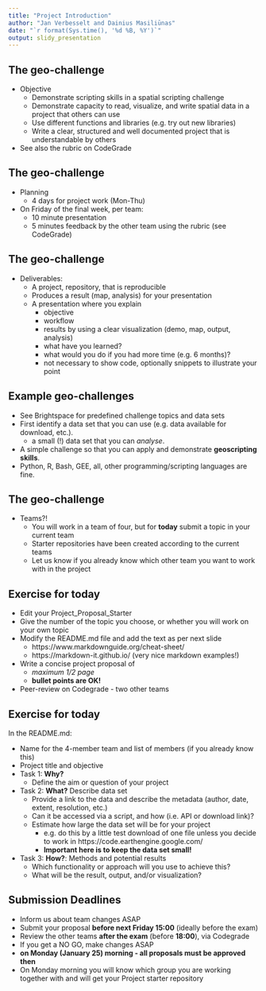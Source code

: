```yaml
---
title: "Project Introduction"
author: "Jan Verbesselt and Dainius Masiliūnas"
date: "`r format(Sys.time(), '%d %B, %Y')`"
output: slidy_presentation
---
```


## The geo-challenge

* Objective
    * Demonstrate scripting skills in a spatial scripting challenge
    * Demonstrate capacity to read, visualize, and write spatial data in a project that others can use
    * Use different functions and libraries (e.g. try out new libraries)
    * Write a clear, structured and well documented project that is understandable by others
* See also the rubric on CodeGrade

## The geo-challenge

* Planning
    * 4 days for project work (Mon-Thu)
* On Friday of the final week, per team:
    - 10 minute presentation 
    - 5 minutes feedback by the other team using the rubric (see CodeGrade)

## The geo-challenge

* Deliverables:
    * A project, repository, that is reproducible
    * Produces a result (map, analysis) for your presentation
    * A presentation where you explain
        * objective
        * workflow
        * results by using a clear visualization (demo, map, output, analysis)
        * what have you learned?
        * what would you do if you had more time (e.g. 6 months)?
        * not necessary to show code, optionally snippets to illustrate your point

## Example geo-challenges

- See Brightspace for predefined challenge topics and data sets
- First identify a data set that you can use (e.g. data available for download, etc.). 
    - a small (!) data set that you can *analyse*.
- A simple challenge so that you can apply and demonstrate **geoscripting skills**.
- Python, R, Bash, GEE, all, other programming/scripting languages are fine.

## The geo-challenge

* Teams?!
    - You will work in a team of four, but for **today** submit a topic in your current team
    - Starter repositories have been created according to the current teams
    - Let us know if you already know which other team you want to work with in the project

## Exercise for today

  - Edit your Project_Proposal_Starter
  - Give the number of the topic you choose, or whether you will work on your own topic
- Modify the README.md file and add the text as per next slide
    - https://www.markdownguide.org/cheat-sheet/
    - https://markdown-it.github.io/
    (very nice markdown examples!)
    
- Write a concise project proposal of 
    - *maximum 1/2 page*
    - **bullet points are OK!**
- Peer-review on Codegrade - two other teams

## Exercise for today

In the README.md:

- Name for the 4-member team and list of members (if you already know this)
- Project title and objective
- Task 1: **Why?**
    * Define the aim or question of your project
    
- Task 2: **What?** Describe data set
    * Provide a link to the data and describe the metadata (author, date, extent, resolution, etc.)
    * Can it be accessed via a script, and how (i.e. API or download link)?
    * Estimate how large the data set will be for your project
        - e.g. do this by a little test download of one file unless you decide to work in https://code.earthengine.google.com/
        - **Important here is to keep the data set small!**
        
* Task 3: **How?**: Methods and potential results
    * Which functionality or approach will you use to achieve this?
    * What will be the result, output, and/or visualization?

## Submission Deadlines

* Inform us about team changes ASAP
* Submit your proposal **before next Friday 15:00** (ideally before the exam)
* Review the other teams **after the exam** (before **18:00**), via Codegrade
* If you get a NO GO, make changes ASAP 
* **on Monday (January 25) morning - all proposals must be approved then**
* On Monday morning you will know which group you are working together with and will get your Project starter repository
